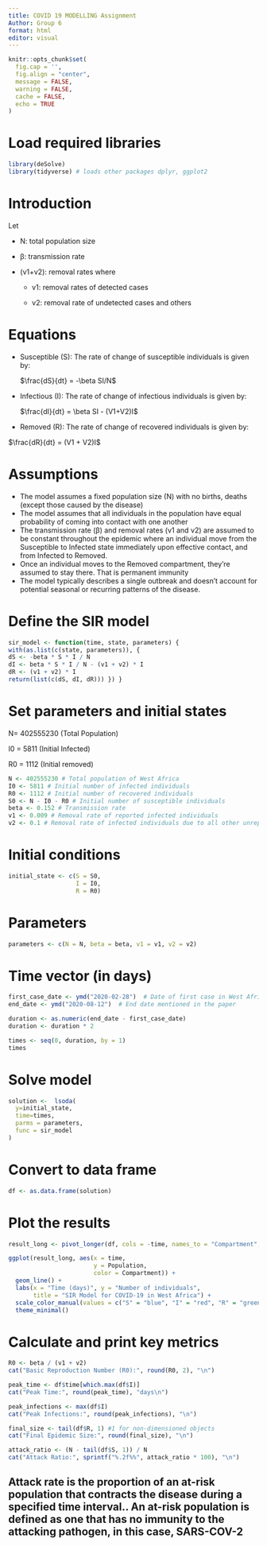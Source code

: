 ```yaml
---
title: COVID 19 MODELLING Assignment
Author: Group 6
format: html 
editor: visual 
---
```


```r
knitr::opts_chunk$set(
  fig.cap = '',
  fig.align = "center", 
  message = FALSE,
  warning = FALSE,
  cache = FALSE,
  echo = TRUE
)
```

# Load required libraries

```r
library(deSolve)
library(tidyverse) # loads other packages dplyr, ggplot2
```

# Introduction

Let

-   N: total population size

-   β: transmission rate

-   (v1+v2): removal rates where

    -   v1: removal rates of detected cases

    -   v2: removal rate of undetected cases and others

# Equations

-   Susceptible (S): The rate of change of susceptible individuals is given by:

    $\frac{dS}{dt} = -\beta SI/N$

-   Infectious (I): The rate of change of infectious individuals is given by:

    $\frac{dI}{dt} = \beta SI - (V1+V2)I$

-   Removed (R): The rate of change of recovered individuals is given by:

$\frac{dR}{dt} = (V1 + V2)I$

# Assumptions

-   The model assumes a fixed population size (N) with no births, deaths (except those caused by the disease)
-   The model assumes that all individuals in the population have equal probability of coming into contact with one another
-   The transmission rate (β) and removal rates (ν1 and ν2) are assumed to be constant throughout the epidemic where an individual move from the Susceptible to Infected state immediately upon effective contact, and from Infected to Removed.
-   Once an individual moves to the Removed compartment, they're assumed to stay there. That is permanent immunity
-   The model typically describes a single outbreak and doesn't account for potential seasonal or recurring patterns of the disease.

# Define the SIR model

```r
sir_model <- function(time, state, parameters) { 
with(as.list(c(state, parameters)), { 
dS <- -beta * S * I / N 
dI <- beta * S * I / N - (v1 + v2) * I 
dR <- (v1 + v2) * I 
return(list(c(dS, dI, dR))) }) }
```

# Set parameters and initial states

N= 402555230 (Total Population)

I0 = 5811 (Initial Infected)

R0 = 1112 (Initial removed)

```r
N <- 402555230 # Total population of West Africa 
I0 <- 5811 # Initial number of infected individuals 
R0 <- 1112 # Initial number of recovered individuals 
S0 <- N - I0 - R0 # Initial number of susceptible individuals 
beta <- 0.152 # Transmission rate 
v1 <- 0.009 # Removal rate of reported infected individuals 
v2 <- 0.1 # Removal rate of infected individuals due to all other unreported causes

```

# Initial conditions

```r
initial_state <- c(S = S0, 
                   I = I0, 
                   R = R0)
```

# Parameters

```r
parameters <- c(N = N, beta = beta, v1 = v1, v2 = v2)
```

# Time vector (in days)

```r
first_case_date <- ymd("2020-02-28")  # Date of first case in West Africa (Nigeria)
end_date <- ymd("2020-08-12")  # End date mentioned in the paper

duration <- as.numeric(end_date - first_case_date)
duration <- duration * 2
```

```r
times <- seq(0, duration, by = 1)
times
```

# Solve model

```r

solution <-  lsoda(
  y=initial_state,
  time=times,
  parms = parameters,
  func = sir_model
)
```

# Convert to data frame

```r

df <- as.data.frame(solution)
```

# Plot the results

```r
result_long <- pivot_longer(df, cols = -time, names_to = "Compartment", values_to = "Population")

ggplot(result_long, aes(x = time, 
                        y = Population, 
                        color = Compartment)) +
  geom_line() +
  labs(x = "Time (days)", y = "Number of individuals",
       title = "SIR Model for COVID-19 in West Africa") +
  scale_color_manual(values = c("S" = "blue", "I" = "red", "R" = "green")) +
  theme_minimal()
```

# Calculate and print key metrics

```r
R0 <- beta / (v1 + v2)
cat("Basic Reproduction Number (R0):", round(R0, 2), "\n")

```

```r
peak_time <- df$time[which.max(df$I)]
cat("Peak Time:", round(peak_time), "days\n")
```

```r
peak_infections <- max(df$I)
cat("Peak Infections:", round(peak_infections), "\n")
```

```r

final_size <- tail(df$R, 1) #1 for non-dimensioned objects
cat("Final Epidemic Size:", round(final_size), "\n")
```

```r
attack_ratio <- (N - tail(df$S, 1)) / N
cat("Attack Ratio:", sprintf("%.2f%%", attack_ratio * 100), "\n")
```

::: callout-note
## **Attack rate is the proportion of an at-risk population that contracts the disease during a specified time interval.. An at-risk population is defined as one that has no immunity to the attacking pathogen, in this case, SARS-COV-2**
:::
